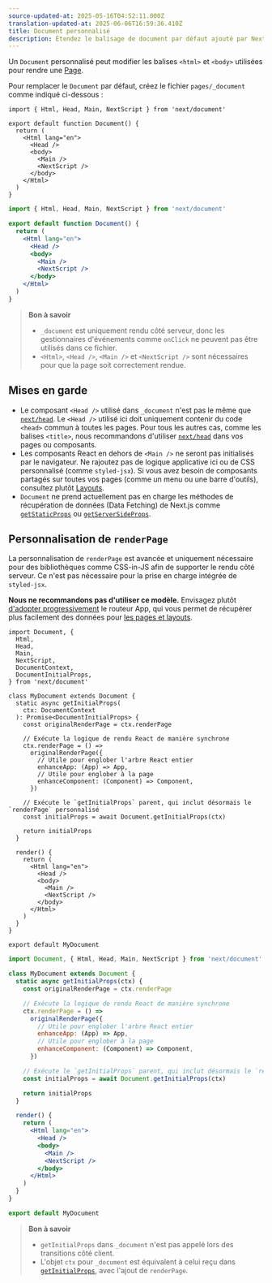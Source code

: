 ```yaml
---
source-updated-at: 2025-05-16T04:52:11.000Z
translation-updated-at: 2025-06-06T16:59:36.410Z
title: Document personnalisé
description: Étendez le balisage de document par défaut ajouté par Next.js.
---
```


Un `Document` personnalisé peut modifier les balises `<html>` et `<body>` utilisées pour rendre une [Page](/docs/pages/building-your-application/routing/pages-and-layouts).

Pour remplacer le `Document` par défaut, créez le fichier `pages/_document` comme indiqué ci-dessous :

```tsx filename="pages/_document.tsx" switcher
import { Html, Head, Main, NextScript } from 'next/document'

export default function Document() {
  return (
    <Html lang="en">
      <Head />
      <body>
        <Main />
        <NextScript />
      </body>
    </Html>
  )
}
```

```jsx filename="pages/_document.jsx" switcher
import { Html, Head, Main, NextScript } from 'next/document'

export default function Document() {
  return (
    <Html lang="en">
      <Head />
      <body>
        <Main />
        <NextScript />
      </body>
    </Html>
  )
}
```

> **Bon à savoir**
>
> - `_document` est uniquement rendu côté serveur, donc les gestionnaires d'événements comme `onClick` ne peuvent pas être utilisés dans ce fichier.
> - `<Html>`, `<Head />`, `<Main />` et `<NextScript />` sont nécessaires pour que la page soit correctement rendue.

## Mises en garde

- Le composant `<Head />` utilisé dans `_document` n'est pas le même que [`next/head`](/docs/pages/api-reference/components/head). Le `<Head />` utilisé ici doit uniquement contenir du code `<head>` commun à toutes les pages. Pour tous les autres cas, comme les balises `<title>`, nous recommandons d'utiliser [`next/head`](/docs/pages/api-reference/components/head) dans vos pages ou composants.
- Les composants React en dehors de `<Main />` ne seront pas initialisés par le navigateur. Ne rajoutez pas de logique applicative ici ou de CSS personnalisé (comme `styled-jsx`). Si vous avez besoin de composants partagés sur toutes vos pages (comme un menu ou une barre d'outils), consultez plutôt [Layouts](/docs/pages/building-your-application/routing/pages-and-layouts#layout-pattern).
- `Document` ne prend actuellement pas en charge les méthodes de récupération de données (Data Fetching) de Next.js comme [`getStaticProps`](/docs/pages/building-your-application/data-fetching/get-static-props) ou [`getServerSideProps`](/docs/pages/building-your-application/data-fetching/get-server-side-props).

## Personnalisation de `renderPage`

La personnalisation de `renderPage` est avancée et uniquement nécessaire pour des bibliothèques comme CSS-in-JS afin de supporter le rendu côté serveur. Ce n'est pas nécessaire pour la prise en charge intégrée de `styled-jsx`.

**Nous ne recommandons pas d'utiliser ce modèle.** Envisagez plutôt [d'adopter progressivement](/docs/app/building-your-application/upgrading/app-router-migration) le routeur App, qui vous permet de récupérer plus facilement des données pour [les pages et layouts](/docs/app/building-your-application/routing/pages-and-layouts).

```tsx filename="pages/_document.tsx" switcher
import Document, {
  Html,
  Head,
  Main,
  NextScript,
  DocumentContext,
  DocumentInitialProps,
} from 'next/document'

class MyDocument extends Document {
  static async getInitialProps(
    ctx: DocumentContext
  ): Promise<DocumentInitialProps> {
    const originalRenderPage = ctx.renderPage

    // Exécute la logique de rendu React de manière synchrone
    ctx.renderPage = () =>
      originalRenderPage({
        // Utile pour englober l'arbre React entier
        enhanceApp: (App) => App,
        // Utile pour englober à la page
        enhanceComponent: (Component) => Component,
      })

    // Exécute le `getInitialProps` parent, qui inclut désormais le `renderPage` personnalisé
    const initialProps = await Document.getInitialProps(ctx)

    return initialProps
  }

  render() {
    return (
      <Html lang="en">
        <Head />
        <body>
          <Main />
          <NextScript />
        </body>
      </Html>
    )
  }
}

export default MyDocument
```

```jsx filename="pages/_document.jsx" switcher
import Document, { Html, Head, Main, NextScript } from 'next/document'

class MyDocument extends Document {
  static async getInitialProps(ctx) {
    const originalRenderPage = ctx.renderPage

    // Exécute la logique de rendu React de manière synchrone
    ctx.renderPage = () =>
      originalRenderPage({
        // Utile pour englober l'arbre React entier
        enhanceApp: (App) => App,
        // Utile pour englober à la page
        enhanceComponent: (Component) => Component,
      })

    // Exécute le `getInitialProps` parent, qui inclut désormais le `renderPage` personnalisé
    const initialProps = await Document.getInitialProps(ctx)

    return initialProps
  }

  render() {
    return (
      <Html lang="en">
        <Head />
        <body>
          <Main />
          <NextScript />
        </body>
      </Html>
    )
  }
}

export default MyDocument
```

> **Bon à savoir**
>
> - `getInitialProps` dans `_document` n'est pas appelé lors des transitions côté client.
> - L'objet `ctx` pour `_document` est équivalent à celui reçu dans [`getInitialProps`](/docs/pages/api-reference/functions/get-initial-props#context-object), avec l'ajout de `renderPage`.